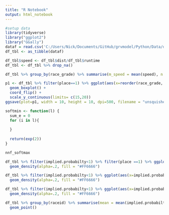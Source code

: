 ```yaml
---
title: "R Notebook"
output: html_notebook
---
```


```r
#setup data
library(tidyverse)
library("ggplot2")
library("GGally")
dataf = read.csv('C:/Users/Nick/Documents/GitHub/grvmodel/Python/Data/dog_stats_for_r.csv', header = TRUE, skipNul = TRUE)
df_tbl <- as_tibble(dataf)

df_tbl$speed <- df_tbl$dist/df_tbl$runtime
df_tbl <- df_tbl %>% drop_na()
```

```r
df_tbl %>% group_by(race_grade) %>% summarise(m_speed = mean(speed), n = n()) %>% arrange(desc(m_speed))
```

```r
p1 <- df_tbl %>% filter(place==1) %>% ggplot(aes(x=reorder(race_grade, speed, FUN= median), y=speed)) + 
  geom_boxplot() + 
  coord_flip() +
  scale_y_continuous(limits= c(15,20))
ggsave(plot=p1, width = 10, height = 10, dpi=500, filename = "unsquished.pdf")
```



```r
softmin <- function(l) {
  sum_e = 0
  for (i in l){
    
  }
    
  return(exp(2))
}
```

```r
nnf_softmax
```


```r
df_tbl %>% filter(implied.probabilty<1) %>% filter(place ==1) %>% ggplot(aes(x=implied.probabilty, colour = place)) +
  geom_density(alpha=.2, fill = "#FF6666")

df_tbl %>% filter(implied.probabilty<1) %>% ggplot(aes(x=implied.probabilty, colour = place)) +
  geom_density(alpha=.2, fill = "#FF6666")

df_tbl %>% filter(implied.probabilty<1) %>% ggplot(aes(x=implied.probabilty, colour = place)) +
  geom_density(alpha=.2, fill = "#FF6666")
```

```r
df_tbl %>% group_by(raceid) %>% summarise(mean = mean(implied.probabilty), sd = sd(implied.probabilty)) %>% ggplot(aes(x=mean,y=sd)) +
  geom_point()
```

